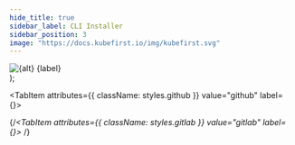 ```yaml
---
hide_title: true
sidebar_label: CLI Installer
sidebar_position: 3
image: "https://docs.kubefirst.io/img/kubefirst.svg"
---
```



  <div className="git-tab">
    <img src={imgSrc} alt={alt} />
    <span>{label}</span>
  </div>
);

<CLI />
<CommonCloudPrerequisites />
<AkamaiCloudPrerequisites />

<Tabs groupId="git_provider" defaultValue="github" queryString>

  <TabItem attributes={{ className: styles.github }} value="github" label={<TabLabel src="https://assets.kubefirst.com/console/github.svg" label="GitHub" alt="GitHub logo" />}>
    <GitHubPrerequisites />
    <GitHubClusterCreateCmd />
    <CommonTerminalOutput cloud="Akamai"  minutes="10" handoffScreen={GitHubHandoffScreen} />
  </TabItem>

  <!-- markdownlint-disable MD049 -->
  {/*<TabItem attributes={{ className: styles.gitlab }} value="gitlab" label={<TabLabel src="https://assets.kubefirst.com/console/gitlab.svg" label="GitLab" alt="GitLab logo" />}>
    <GitLabPrerequisites />
    <GitLabClusterCreateCmd />
    <CommonTerminalOutput cloud="Akamai"  minutes="10" handoffScreen={GitLabHandoffScreen} />
  </TabItem>*/}

</Tabs>

<CommonRootCredentialsCmd cloud="akamai" />
<CommonClusterConnectivity />
